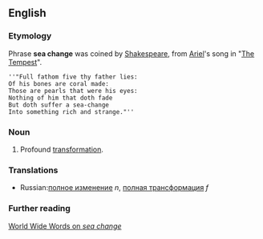 ==English==
===Etymology===
Phrase '''sea change''' was coined by [[Shakespeare]], from [[Ariel]]'s song in "[[The Tempest]]".
<pre>''"Full fathom five thy father lies:
Of his bones are coral made:
Those are pearls that were his eyes:
Nothing of him that doth fade
But doth suffer a sea-change
Into something rich and strange."''</pre>
===Noun===
#Profound [[transformation]].
===Translations===
*Russian:[[полное изменение]] ''n'', [[полная трансформация]] ''f''
===Further reading===
[[http://www.worldwidewords.org/qa/qa-sea1.htm|World Wide Words on ''sea change'']]